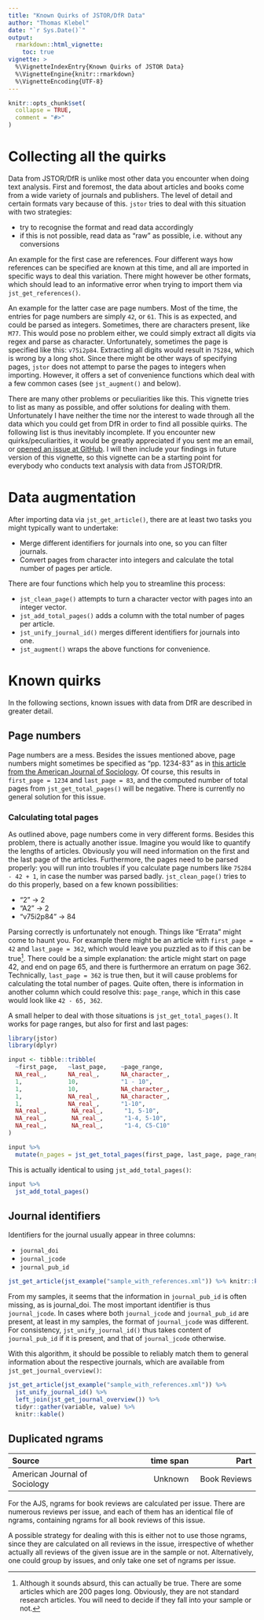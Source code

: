 ```yaml
---
title: "Known Quirks of JSTOR/DfR Data"
author: "Thomas Klebel"
date: "`r Sys.Date()`"
output: 
  rmarkdown::html_vignette:
    toc: true
vignette: >
  %\VignetteIndexEntry{Known Quirks of JSTOR Data}
  %\VignetteEngine{knitr::rmarkdown}
  %\VignetteEncoding{UTF-8}
---
```


```r
knitr::opts_chunk$set(
  collapse = TRUE,
  comment = "#>"
)
```

# Collecting all the quirks
Data from JSTOR/DfR is unlike most other data you encounter when doing text 
analysis. First and foremost, the data about articles and books come from a
wide variety of journals and publishers. The level of detail and certain formats
vary because of this. `jstor` tries to deal with this situation with two
strategies:

- try to recognise the format and read data accordingly
- if this is not possible, read data as "raw" as possible, i.e. without any 
conversions

An example for the first case are references. Four different ways how
references can be specified are known at this time, and all are imported in 
specific ways to deal this variation. There might however be other formats,
which should lead to an informative error when trying to import them via 
`jst_get_references()`.

An example for the latter case are page numbers. Most of the time, the entries
for page numbers are simply `42`, or `61`. This is as expected, and could be
parsed as integers. Sometimes, there are characters present, like `M77`. This
would pose no problem either, we could simply extract all digits via regex and
parse as character. Unfortunately, sometimes the page is specified like this:
`v75i2p84`. Extracting all digits would result in `75284`, which is wrong by
a long shot. Since there might be other ways of specifying pages, `jstor` does
not attempt to parse the pages to integers when importing. However, it
offers a set of convenience functions which deal with a few common cases
(see `jst_augment()` and below).

There are many other problems or peculiarities like this. This vignette tries to
list as many as possible, and offer solutions for dealing with them.
Unfortunately I have neither the time nor the interest to wade through all the
data which you could get from DfR in order to find all possible quirks. The
following list is thus inevitably incomplete. If you encounter new 
quirks/peculiarities, it would be greatly appreciated if you sent me an email,
or [opened an issue at GitHub](https://github.com/tklebel/jstor/issues).
I will then include your findings in future version of this vignette, so this 
vignette can
be a starting point for everybody who conducts text analysis with data from
JSTOR/DfR.


# Data augmentation
After importing data via `jst_get_article()`, there are at least two tasks you
might typically want to undertake:

- Merge different identifiers for journals into one, so you can filter journals.
- Convert pages from character into integers and calculate the total number
of pages per article.

There are four functions which help you to streamline this process:

- `jst_clean_page()` attempts to turn a character vector with pages into an integer
vector.
- `jst_add_total_pages()` adds a column with the total number of pages per
article.
- `jst_unify_journal_id()` merges different identifiers for journals into one.
- `jst_augment()` wraps the above functions for convenience.

# Known quirks

In the following sections, known issues with data from DfR are described in
greater detail.

## Page numbers
Page numbers are a mess. Besides the issues mentioned above, page numbers might
sometimes be specified as "pp. 1234-83" as in
[this article from the American Journal of 
Sociology](http://www.jstor.org/stable/10.1086/659100).
Of course, this results in `first_page = 1234` and `last_page = 83`, and the
computed number of total pages from `jst_get_total_pages()` will be
negative. There is currently no general solution for this issue.


### Calculating total pages
As outlined above, page numbers come in very different forms. Besides this
problem, there is actually another issue. Imagine you would like to quantify 
the lengths of articles. Obviously you will need information on the first
and the last page of the articles. Furthermore, the pages need to be
parsed properly: you will run into troubles if you calculate page numbers like
`75284 - 42 + 1`, in case the number was parsed badly. `jst_clean_page()` tries
to do this properly, based on a few known possibilities:

- "2" -> 2
- "A2" -> 2
- "v75i2p84" -> 84


Parsing correctly is unfortunately not enough. Things like "Errata" might come
to haunt you. For example there might be an article with `first_page = 42` and 
`last_page = 362`, which
would leave you puzzled as to if this can be true^[Although it sounds absurd,
this can actually be true. There are some articles which are 200 pages long.
Obviously, they are not standard research articles. You will need to decide
if they fall into your sample or not.]. There could be a simple explanation:
the article might start on page 42, and end on page 65, and there is furthermore
an erratum on page 362. Technically, `last_page = 362` is true then, but it
will cause problems for calculating the total number of pages. Quite often,
there is information in another column which could resolve this: `page_range`, 
which in this case would look like `42 - 65, 362`. 

A small helper to deal with those situations is `jst_get_total_pages()`. It
works for page ranges, but also for first and last pages:

```r
library(jstor)
library(dplyr)

input <- tibble::tribble(
  ~first_page,   ~last_page,    ~page_range,
  NA_real_,      NA_real_,      NA_character_, 
  1,             10,            "1 - 10",
  1,             10,            NA_character_,
  1,             NA_real_,      NA_character_, 
  1,             NA_real_,      "1-10",
  NA_real_,       NA_real_,      "1, 5-10",
  NA_real_,       NA_real_,      "1-4, 5-10",
  NA_real_,       NA_real_,      "1-4, C5-C10"
)

input %>% 
  mutate(n_pages = jst_get_total_pages(first_page, last_page, page_range))
```
This is actually identical to using `jst_add_total_pages()`:

```r
input %>% 
  jst_add_total_pages()
```


## Journal identifiers
Identifiers for the journal usually appear in three columns:

- `journal_doi`
- `journal_jcode`
- `journal_pub_id`

```r
jst_get_article(jst_example("sample_with_references.xml")) %>% knitr::kable()
```

From my samples, it seems that the information in `journal_pub_id` is 
often missing, as is journal_doi. The most important identifier is thus
`journal_jcode`. In cases where both `journal_jcode` and `journal_pub_id` are
present, at least in my samples, the format of `journal_jcode` was different.
For consistency, `jst_unify_journal_id()` thus takes content of
`journal_pub_id` if it is present, and that of `journal_jcode` otherwise.

With this algorithm, it should be possible to reliably match them to 
general information about the respective journals, which are available from
`jst_get_journal_overview()`:

```r
jst_get_article(jst_example("sample_with_references.xml")) %>% 
  jst_unify_journal_id() %>% 
  left_join(jst_get_journal_overview()) %>% 
  tidyr::gather(variable, value) %>% 
  knitr::kable()
```



## Duplicated ngrams
|Source                            |time span          |Part              |
|:---------------------------------|-----------------:|-----------------:|
|American Journal of Sociology     |Unknown           |Book Reviews      |

For the AJS, ngrams for book reviews are calculated per issue. There are 
numerous reviews per issue, and each of them has an identical file of ngrams,
containing ngrams for all book reviews of this issue. 

A possible strategy for dealing with this is either not to use those ngrams,
since they are calculated on all reviews in the issue, irrespective of 
whether actually all reviews of the given issue are in the sample or not.
Alternatively, one could group by issues, and only take one set of ngrams
per issue.
